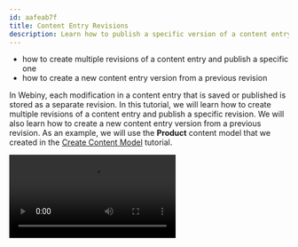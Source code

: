 ```yaml
---
id: aafeab7f
title: Content Entry Revisions
description: Learn how to publish a specific version of a content entry, and create a new version of a content entry by deriving from a previous revision.
---
```



<Alert type="success" title="WHAT YOU'LL LEARN">

- how to create multiple revisions of a content entry and publish a specific one
- how to create a new content entry version from a previous revision

</Alert>

In Webiny, each modification in a content entry that is saved or published is stored as a separate revision.
In this tutorial, we will learn how to create multiple revisions of a content entry and publish a specific revision.
We will also learn how to create a new content entry version from a previous revision.
As an example, we will use the **Product** content model that we created in the [Create Content Model](/docs/{version}/user-guides/headless-cms/essentials/create-content-model) tutorial.

<Video src={contentEntryRevision} controls={true} />

We will do this in 3 steps:

- Step 1: Create a content entry in the **Product** content model and make multiple revisions.
- Step 2: Publish a previous revision of the content entry.
- Step 3: Create a new content entry version from a previous revision.

## Step 1: Create a Content Entry and Its Revisions

If you are not familiar with how to create a content entry, please follow the [Create Content Entry](/docs/{version}/user-guides/headless-cms/essentials/create-content-entry) tutorial.

1. Create a content entry in the **Product** content model with the following attributes:

   | Field       | Value                                                             |
   | :---------- | :---------------------------------------------------------------- |
   | Name        | **Men's Blue T-Shirt**                                            |
   | Description | **Half Sleeved, Regular fit, Cotton blend, Blue T-shirt for Men** |
   | Price       | **15**                                                            |
   | Category    | **Clothes**                                                       |

   **Note**: If you haven't added the **Category** field to the **Product** content model, skip it (or add it by following the [Reference Field](/docs/{version}/user-guides/headless-cms/essentials/reference-field) tutorial).

2. Now, update the **Name** and **Description** textboxes with the following values:

   | Field       | Value                                                                    |
   | :---------- | :----------------------------------------------------------------------- |
   | Name        | **Men's Solid Blue T-Shirt**                                             |
   | Description | **Half Sleeved, Regular fit, Cotton blend, Solid, Blue T-shirt for Men** |

3. Click **SAVE & PUBLISH**.

   **Note**: Clicking **SAVE** will create a new version of the content entry with updated field values and save it as a draft.
   Whereas clicking **SAVE & PUBLISH** will create a new version and publish it.

4. Create another revision by updating the **Name** and **Description** textboxes with the following values:

   | Field       | Value                                                                                |
   | :---------- | :----------------------------------------------------------------------------------- |
   | Name        | **Men's Solid Round Neck Blue T-Shirt**                                              |
   | Description | **Round Neck, Half Sleeved, Regular fit, Cotton blend, Solid, Blue T-shirt for Men** |

5. Click **SAVE & PUBLISH**.

## Step 2: Publish a Previous Revision

1. In the **Men's Solid Round Neck Blue T-Shirt** content entry, click the **REVISIONS** tab.

2. To publish the previous **Men's Solid Blue T-Shirt** revision, click the **Kebab Menu** on it ( ⁝ ).

   ✔️ Menu opens with **New from current** and **Publish** option.

3. Click **Publish**.

   ✔️ The **Men's Solid Blue T-Shirt** revision gets published. **CONTENT** tab opens with the message "Successfully published revision #2!".

   **Note**: The dropdown on the top-left corner of the content tab shows **V3 (UNPUBLISHED)**. To open the published entry version, click **V2 (Published)** in the dropdown.

## Step 3: Create a new content entry version from a previous revision

1. In the **Men's Solid Round Neck Blue T-Shirt** content entry, click the **REVISIONS** tab.

2. To create a new entry version from the previous **Men's Blue T-Shirt** revision, click the **Kebab Menu** on it ( ⁝ ).

   ✔️ Menu opens with **New from current** and **Publish** option.

3. Click **New from current**.

   ✔️ **CONTENT** tab opens with a new draft of the previous **Men's Blue T-Shirt** revision.

   **Optional**: Make the desired change(s) in the respective field(s).

4. Click **SAVE & PUBLISH**.

   ✔️ A new content entry revision will be saved and published.
